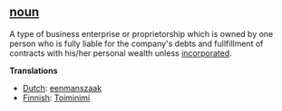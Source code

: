 ==[[noun]]==

A type of business enterprise or proprietorship which is owned by one person who is fully liable for the company's debts and fullfillment of contracts with his/her personal wealth unless [[incorporated]].

'''Translations'''

* [[Dutch]]: [[eenmanszaak]]
* [[Finnish]]: [[Toiminimi]]